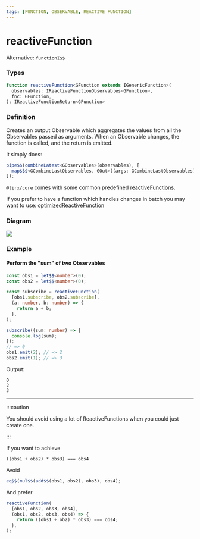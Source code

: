 ```yaml
---
tags: [FUNCTION, OBSERVABLE, REACTIVE FUNCTION]
---
```


# reactiveFunction

Alternative: `functionI$$`

### Types

```ts
function reactiveFunction<GFunction extends IGenericFunction>(
  observables: IReactiveFunctionObservables<GFunction>,
  fnc: GFunction,
): IReactiveFunctionReturn<GFunction>
```

### Definition

Creates an output Observable which aggregates the values from all the Observables passed as arguments.
When an Observable changes, the function is called, and the return is emitted.

It simply does:

```ts
pipe$$(combineLatest<GObservables>(observables), [
  map$$$<GCombineLastObservables, GOut>((args: GCombineLastObservables) => fnc(...(args as any))),
]);
```

`@lirx/core` comes with some common predefined [reactiveFunctions](/docs/tags/reactive-function/).


If you prefer to have a function which handles changes in batch you may want to use:
[optimizedReactiveFunction](../optimized-reactive-function)

### Diagram

[![](https://mermaid.ink/img/pako:eNp9kUFrwzAMhf-K0KljHmyFXgwLJKy97rDtNO-g2OpmSOTMsQuj9L_PgQ6asO0kofe9h5COaINj1DjyZ2ax_ODpPVJvxMhAMXnrB5IENdAIoR05HqjtuJ6rzVxt5mpksskfeJel1CATvJytXi_C1WXWm4IVKWiv4L4CguvSzeMfX56nbeubqlqmari7NdL8qmyMLIeFK2HFtPnLtP7HtJ62QIU9x568Kzc9GgEwmD64Z4O6tI73lLtk0MipoHlwlHjrfAoR9Z66kRVSTuHpSyzqFDP_QOe_nKnTNxamnJA)](https://mermaid.live/edit#pako:eNp9kUFrwzAMhf-K0KljHmyFXgwLJKy97rDtNO-g2OpmSOTMsQuj9L_PgQ6asO0kofe9h5COaINj1DjyZ2ax_ODpPVJvxMhAMXnrB5IENdAIoR05HqjtuJ6rzVxt5mpksskfeJel1CATvJytXi_C1WXWm4IVKWiv4L4CguvSzeMfX56nbeubqlqmari7NdL8qmyMLIeFK2HFtPnLtP7HtJ62QIU9x568Kzc9GgEwmD64Z4O6tI73lLtk0MipoHlwlHjrfAoR9Z66kRVSTuHpSyzqFDP_QOe_nKnTNxamnJA)

### Example

#### Perform the "sum" of two Observables

```ts
const obs1 = let$$<number>(0);
const obs2 = let$$<number>(0);

const subscribe = reactiveFunction(
  [obs1.subscribe, obs2.subscribe],
  (a: number, b: number) => {
    return a + b;
  },
);

subscribe((sum: number) => {
  console.log(sum);
});
// => 0
obs1.emit(2); // => 2
obs2.emit(1); // => 3
```

Output:

```text
0
2
3
```

---
:::caution

You should avoid using a lot of ReactiveFunctions when you could just create one.

:::

If you want to achieve

```text
((obs1 + obs2) * obs3) === obs4
```

Avoid

```ts
eq$$(mul$$(add$$(obs1, obs2), obs3), obs4);
```

And prefer

```ts
reactiveFunction(
  [obs1, obs2, obs3, obs4],
  (obs1, obs2, obs3, obs4) => {
    return ((obs1 + ob2) * obs3) === obs4;
  },
);
```
